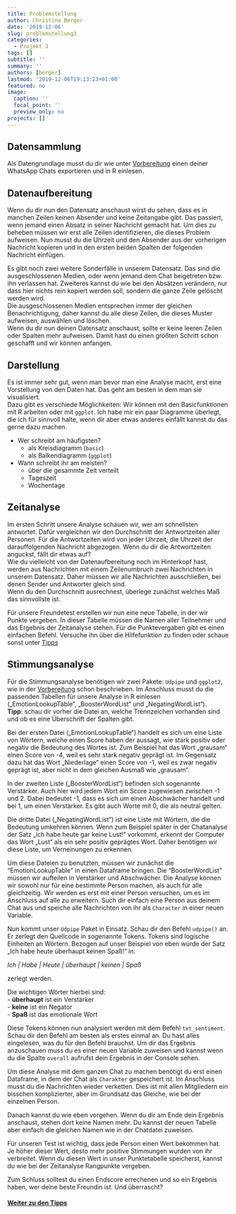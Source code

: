 ```yaml
---
title: Problemstellung
author: Christina Berger
date: '2019-12-06'
slug: problemstellung3
categories:
  - Projekt 3
tags: []
subtitle: ''
summary: ''
authors: [berger]
lastmod: '2019-12-06T19:13:23+01:00'
featured: no
image:
  caption: ''
  focal_point: ''
  preview_only: no
projects: []
---
```


## Datensammlung

Als Datengrundlage musst du dir wie unter [Vorbereitung](/post/uebersicht3/) einen deiner WhatsApp Chats exportieren und in R einlesen.

## Datenaufbereitung
Wenn du dir nun den Datensatz anschaust wirst du sehen, dass es in manchen Zeilen keinen Absender und keine Zeitangabe gibt. Das passiert, wenn jemand einen Absatz in seiner Nachricht gemacht hat. 
Um dies zu beheben müssen wir erst alle Zeilen identifizieren, die dieses Problem aufweisen. Nun musst du die Uhrzeit und den Absender aus der vorherigen Nachricht kopieren und in den ersten beiden Spalten der folgenden Nachricht einfügen.

Es gibt noch zwei weitere Sonderfälle in unserem Datensatz. Das sind die ausgeschlossenen Medien, oder wenn jemand dem Chat beigetreten bzw. ihn verlassen hat. Zweiteres kannst du wie bei den Absätzen verändern, nur dass hier nichts rein kopiert werden soll, sondern die ganze Zeile gelöscht werden wird. <br/>
Die ausgeschlossenen Medien entsprechen immer der gleichen Benachrichtigung, daher kannst du alle diese Zeilen, die dieses Muster aufweisen, auswählen und löschen. <br/>
Wenn du dir nun deinen Datensatz anschaust, sollte er keine leeren Zeilen oder Spalten mehr aufweisen. Damit hast du einen größten Schritt schon geschafft und wir können anfangen. 
 
## Darstellung 

Es ist immer sehr gut, wenn man bevor man eine Analyse macht, erst eine Vorstellung von den Daten hat. Das geht am besten in dem man sie visualisiert.<br/>
Dazu gibt es verschiede Möglichkeiten: Wir können mit den Basicfunktionen mit R arbeiten oder mit `ggplot`.
Ich habe mir ein paar Diagramme überlegt, die ich für sinnvoll halte, wenn dir aber etwas anderes einfällt kannst du das gerne dazu machen.

- Wer schreibt am häufigsten?
    - als Kreisdiagramm (`basic`) <br/>
    - als Balkendiagramm (`ggplot`)
    
- Wann schreibt ihr am meisten?
    - über die gesammte Zeit verteilt <br/>
    - Tageszeit <br/>
    - Wochentage <br/>


## Zeitanalyse

Im ersten Schritt unsere Analyse schauen wir, wer am schnellsten antwortet. Dafür vergleichen wir den Durchschnitt der Antwortzeiten aller Personen.
Für die Antwortzeiten wird von jeder Uhrzeit, die Uhrzeit der darauffolgenden Nachricht abgezogen. 
Wenn du dir die Antwortzeiten anguckst, fällt dir etwas auf? <br/>
Wie du vielleicht von der Datenaufbereitung noch im Hinterkopf hast, werden aus Nachrichten mit einem Zeilenumbruch zwei Nachrichten in unserem Datensatz. Daher müssen wir alle Nachrichten ausschließen, bei denen Sender und Antworter gleich sind. <br/>
Wenn du den Durchschnitt ausrechnest, überlege zunächst welches Maß das sinnvollste ist.

Für unsere Freundetest erstellen wir nun eine neue Tabelle, in der wir Punkte vergeben. In dieser Tabelle müssen die Namen aller Teilnehmer und das Ergebnis der Zeitanalyse stehen. Für die Punktevergaben gibt es einen einfachen Befehl. Versuche ihn über die Hilfefunktion zu finden oder schaue sonst unter [Tipps](/post/tipps3)

## Stimmungsanalyse


Für die Stimmungsanalyse benötigen wir zwei Pakete: `Udpipe` und `ggplot2`, wie in der [Vorbereitung](/post/uebersicht3) schon beschrieben. 
Im Anschluss musst du die passenden Tabellen für unsere Analyse in R einlesen („EmotionLookupTable“, „BoosterWordList“ und „NegatingWordList“). <br/>
**Tipp**: schau dir vorher die Datei an, welche Trennzeichen vorhanden sind und ob es eine Überschrift der Spalten gibt.


Bei der ersten Datei („EmotionLookupTable“) handelt es sich um eine Liste von Wörtern, welche einen Score haben der aussagt, wie stark positiv oder negativ die Bedeutung des Wortes ist. Zum Beispiel hat das Wort „grausam“ einen Score von -4, weil es sehr stark negativ geprägt ist. Im Gegensatz dazu hat das Wort „Niederlage“ einen Score von -1, weil es zwar negativ geprägt ist, aber nicht in dem gleichen Ausmaß wie „grausam“. 

In der zweiten Liste („BoosterWordList“) befinden sich sogenannte Verstärker. Auch hier wird jedem Wort ein Score zugewiesen zwischen -1 und 2. Dabei bedeutet -1, dass es sich um einen Abschwächer handelt und bei 1, um einen Verstärker. Es gibt auch Worte mit 0, die als neutral gelten.

Die dritte Datei („NegatingWordList“) ist eine Liste mit Wörtern, die die Bedeutung umkehren können. Wenn zum Beispiel später in der Chatanalyse der Satz „ich habe heute gar keine Lust!“ vorkommt, erkennt der Computer das Wort „Lust“ als ein sehr positiv geprägtes Wort. Daher benötigen wir diese Liste, um Verneinungen zu erkennen.


Um diese Dateien zu benutzten, müssen wir zunächst die "EmotionLookupTable" in einen Dataframe bringen. Die "BoosterWordList" müssen wir aufteilen in Verstärker und Abschwächer.
Die Analyse können wir sowohl nur für eine bestimmte Person machen, als auch für alle gleichzeitig. Wir werden es erst mit einer Person versuchen, um es im Anschluss auf alle zu erweitern.
Such dir einfach eine Person aus deinem Chat aus und speiche alle Nachrichten von ihr als `Character` in einer neuen Variable.

Nun kommt unser `Udpipe` Paket in Einsatz. Schau dir den Befehl `udpipe()` an. Er zerlegt den Quellcode in sogenannte Tokens. Tokens sind logische Einheiten an Wörtern.  Bezogen auf unser Beispiel von eben würde der Satz „Ich habe heute überhaupt keinen Spaß!“ in: 

*Ich   |	Habe      |	Heute 	  |	überhaupt | keinen    |	Spaß*

zerlegt werden.

Die wichtigen Wörter hierbei sind:<br/>
- **überhaupt** ist ein Verstärker <br/>
- **keine** ist ein Negator<br/>
- **Spaß** ist das emotionale Wort

Diese Tokens können nun analysiert werden mit dem Befehl `txt_sentiment`. Schau dir den Befehl am besten als erstes einmal an. Du hast alles eingelesen, was du für den Befehl brauchst.
Um dir das Ergebnis anzuschauen muss du es einer neuen Variable zuweisen und kannst wenn du die Spalte `overall` aufrufst dein Ergebnis in der Console sehen.

Um diese Analyse mit dem ganzen Chat zu machen benötigt du erst einen Dataframe, in dem der Chat als `Charakter` gespeichert ist. Im Anschluss musst du die Nachrichten wieder verketten. Dies ist mit allen Mitgliedern ein bisschen komplizierter, aber im Grundsatz das Gleiche, wie bei der einzelnen Person.

Danach kannst du wie eben vorgehen. Wenn du dir am Ende dein Ergebnis anschaust, stehen dort keine Namen mehr. Du kannst der neuen Tabelle aber einfach die gleichen Namen wie in der Chatdatei zuweisen.

Für unseren Test ist  wichtig, dass jede Person einen Wert bekommen hat. Je höher dieser Wert, desto mehr positive Stimmungen wurden von ihr verbreitet. Wenn du diesen Wert in unser Punktetabelle speicherst, kannst du wie bei der Zeitanalyse Rangpunkte vergeben. 

Zum Schluss solltest du einen Endscore errechenen und so ein Ergebnis haben, wer deine beste Freundin ist. Und überrascht?

#### [Weiter zu den Tipps](/post/tipps3)
